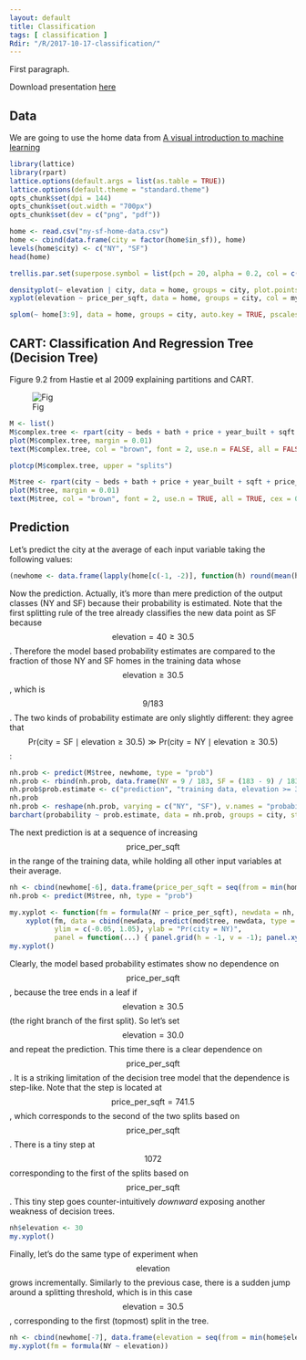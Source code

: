 ```yaml
---
layout: default
title: Classification
tags: [ classification ]
Rdir: "/R/2017-10-17-classification/"
---
```


First paragraph.

Download presentation [here]({{ site.baseurl }}/assets/machine-learning-attilagk.pdf)

## Data

We are going to use the home data from [A visual introduction to machine learning](http://www.r2d3.us/visual-intro-to-machine-learning-part-1/)

```r
library(lattice)
library(rpart)
lattice.options(default.args = list(as.table = TRUE))
lattice.options(default.theme = "standard.theme")
opts_chunk$set(dpi = 144)
opts_chunk$set(out.width = "700px")
opts_chunk$set(dev = c("png", "pdf"))
```

```r
home <- read.csv("ny-sf-home-data.csv")
home <- cbind(data.frame(city = factor(home$in_sf)), home)
levels(home$city) <- c("NY", "SF")
head(home)
```

```r
trellis.par.set(superpose.symbol = list(pch = 20, alpha = 0.2, col = c(my.col <- c("blue", "green3"), trellis.par.get("superpose.symbol")$col[3:7])))
```

```r
densityplot(~ elevation | city, data = home, groups = city, plot.points = "rug", layout = c(1, 2), xlim = c(0, 250), col = my.col)
xyplot(elevation ~ price_per_sqft, data = home, groups = city, col = my.col)
```

```r
splom(~ home[3:9], data = home, groups = city, auto.key = TRUE, pscales = 0)
```

## CART: Classification And Regression Tree (Decision Tree)

Figure 9.2 from Hastie et al 2009 explaining partitions and CART.

![Fig]({{ site.baseurl }}/figures/elements-stats-learning-fig-9.2.jpg)

```r
M <- list()
M$complex.tree <- rpart(city ~ beds + bath + price + year_built + sqft + price_per_sqft + elevation, data = home, control = rpart.control(cp = -1))
plot(M$complex.tree, margin = 0.01)
text(M$complex.tree, col = "brown", font = 2, use.n = FALSE, all = FALSE, cex = 0.8)
```

```r
plotcp(M$complex.tree, upper = "splits")
```

```r
M$tree <- rpart(city ~ beds + bath + price + year_built + sqft + price_per_sqft + elevation, data = home)
plot(M$tree, margin = 0.01)
text(M$tree, col = "brown", font = 2, use.n = TRUE, all = TRUE, cex = 0.9)
```

## Prediction

Let's predict the city at the average of each input variable taking the following values:

```r
(newhome <- data.frame(lapply(home[c(-1, -2)], function(h) round(mean(h)))))
```

Now the prediction.  Actually, it's more than mere prediction of the output classes (NY and SF) because their probability is estimated.  Note that the first splitting rule of the tree already classifies the new data point as SF because $$\mathrm{elevation} = 40 \ge 30.5$$.  Therefore the model based probability estimates are compared to the fraction of those NY and SF homes in the training data whose $$\mathrm{elevation} \ge 30.5$$, which is $$9 / 183$$.  The two kinds of probability estimate are only slightly different: they agree that $$\mathrm{Pr}(\mathrm{city} = \mathrm{SF} \mid \mathrm{elevation} \ge 30.5) \gg \mathrm{Pr}(\mathrm{city} = \mathrm{NY} \mid \mathrm{elevation} \ge 30.5)$$:

```r
nh.prob <- predict(M$tree, newhome, type = "prob")
nh.prob <- rbind(nh.prob, data.frame(NY = 9 / 183, SF = (183 - 9) / 183))
nh.prob$prob.estimate <- c("prediction", "training data, elevation >= 30.5")
nh.prob
nh.prob <- reshape(nh.prob, varying = c("NY", "SF"), v.names = "probability", times = c("NY", "SF"), timevar = "city", direction = "long")
barchart(probability ~ prob.estimate, data = nh.prob, groups = city, stack = TRUE, auto.key = TRUE, scales = list(x = list(cex = 1)))
```

The next prediction is at a sequence of increasing $$\mathrm{price\_per\_sqft}$$ in the range of the training data, while holding all other input variables at their average.

```r
nh <- cbind(newhome[-6], data.frame(price_per_sqft = seq(from = min(home$price_per_sqft), to = max(home$price_per_sqft), length.out = 50)))
nh.prob <- predict(M$tree, nh, type = "prob")
```

```r
my.xyplot <- function(fm = formula(NY ~ price_per_sqft), newdata = nh, mod = M)
    xyplot(fm, data = cbind(newdata, predict(mod$tree, newdata, type = "prob")),
           ylim = c(-0.05, 1.05), ylab = "Pr(city = NY)",
           panel = function(...) { panel.grid(h = -1, v = -1); panel.xyplot(...) })
my.xyplot()
```

Clearly, the model based probability estimates show no dependence on $$\mathrm{price\_per\_sqft}$$, because the tree ends in a leaf if $$\mathrm{elevation} \ge 30.5$$ (the right branch of the first split).  So let's set $$\mathrm{elevation} = 30.0$$ and repeat the prediction.  This time there is a clear dependence on $$\mathrm{price\_per\_sqft}$$.  It is a striking limitation of the decision tree model that the dependence is step-like.  Note that the step is located at $$\mathrm{price\_per\_sqft} = 741.5$$, which corresponds to the second of the two splits based on $$\mathrm{price\_per\_sqft}$$.  There is a tiny step at $$1072$$ corresponding to the first of the splits based on $$\mathrm{price\_per\_sqft}$$.  This tiny step goes counter-intuitively *downward* exposing another weakness of decision trees.

```r
nh$elevation <- 30
my.xyplot()
```

Finally, let's do the same type of experiment when $$\mathrm{elevation}$$ grows incrementally.  Similarly to the previous case, there is a sudden jump around a splitting threshold, which is in this case $$\mathrm{elevation} = 30.5$$, corresponding to the first (topmost) split in the tree.

```r
nh <- cbind(newhome[-7], data.frame(elevation = seq(from = min(home$elevation), to = max(home$elevation), length.out = 50)))
my.xyplot(fm = formula(NY ~ elevation))
```

